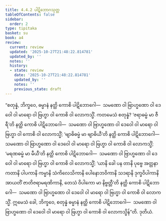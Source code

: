 ```yaml
---
title: 4.4.2 ပါဋိဘောဂသုတ္တ
tableOfContents: false
sidebar:
  order: 2
type: tipitaka
basket: su
book: a4
review:
  current: review
  updated: '2025-10-27T21:48:22.814781'
  updated_by: ''
  notes: ''
  history:
  - state: review
    date: '2025-10-27T21:48:22.814781'
    updated_by: ''
    notes: ''
    previous_state: draft
---
```



<ReviewStatus review={frontmatter.review} showDetails={true} />

<HypothesisAnnotation frontmatter={frontmatter} />

<DynamicBreadcrumb />

<Division number="182" book="a4" e="ch" v="15" p="491">

<Paragraph number="1104" book="a4">
“စတုန္နံ, ဘိက္ခဝေ, ဓမ္မာနံ နတ္ထိ ကောစိ ပါဋိဘောဂေါ—  သမဏော ဝါ ဗြာဟ္မဏော ဝါ ဒေဝေါ ဝါ မာရော ဝါ ဗြဟ္မာ ဝါ ကောစိ ဝါ လောကသ္မိံ.
</Paragraph>

<Paragraph number="1105" book="a4">
ကတမေသံ စတုန္နံ? ‘ဇရာဓမ္မံ မာ ဇီရီ’တိ နတ္ထိ ကောစိ ပါဋိဘောဂေါ—  သမဏော ဝါ ဗြာဟ္မဏော ဝါ ဒေဝေါ ဝါ မာရော ဝါ ဗြဟ္မာ ဝါ ကောစိ ဝါ လောကသ္မိံ; ‘ဗျာဓိဓမ္မံ မာ ဗျာဓိယီ’တိ နတ္ထိ ကောစိ ပါဋိဘောဂေါ—  သမဏော ဝါ ဗြာဟ္မဏော ဝါ ဒေဝေါ ဝါ မာရော ဝါ ဗြဟ္မာ ဝါ ကောစိ ဝါ လောကသ္မိံ; ‘မရဏဓမ္မံ မာ မီယီ’တိ နတ္ထိ ကောစိ ပါဋိဘောဂေါ—  သမဏော ဝါ ဗြာဟ္မဏော ဝါ ဒေဝေါ ဝါ မာရော ဝါ ဗြဟ္မာ ဝါ ကောစိ ဝါ လောကသ္မိံ; ‘ယာနိ ခေါ ပန တာနိ ပုဗ္ဗေ အတ္တနာ ကတာနိ ပါပကာနိ ကမ္မာနိ သံကိလေသိကာနိ ပေါနောဘဝိကာနိ သဒရာနိ ဒုက္ခဝိပါကာနိ အာယတိံ ဇာတိဇရာမရဏိကာနိ, တေသံ ဝိပါကော မာ နိဗ္ဗတ္တီ’တိ နတ္ထိ ကောစိ ပါဋိဘောဂေါ—  သမဏော ဝါ ဗြာဟ္မဏော ဝါ ဒေဝေါ ဝါ မာရော ဝါ ဗြဟ္မာ ဝါ ကောစိ ဝါ လောကသ္မိံ.
</Paragraph>

<Paragraph number="1106" book="a4">
ဣမေသံ ခေါ, ဘိက္ခဝေ, စတုန္နံ ဓမ္မာနံ နတ္ထိ ကောစိ ပါဋိဘောဂေါ—  သမဏော ဝါ ဗြာဟ္မဏော ဝါ ဒေဝေါ ဝါ မာရော ဝါ ဗြဟ္မာ ဝါ ကောစိ ဝါ လောကသ္မိန်”တိ.

</Paragraph>
</Division>

<Paragraph number="1107" type="center" book="a4">
ဒုတိယံ.
</Paragraph>